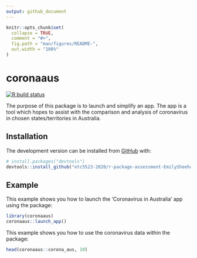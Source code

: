 ```yaml
---
output: github_document
---
```


<!-- README.md is generated from README.Rmd. Please edit that file -->

```r
knitr::opts_chunk$set(
  collapse = TRUE,
  comment = "#>",
  fig.path = "man/figures/README-",
  out.width = "100%"
)
```

# coronaaus

<!-- badges: start -->
[![R build status](https://github.com/etc5523-2020/r-package-assessment-EmilySheehan0012/workflows/R-CMD-check/badge.svg)](https://github.com/etc5523-2020/r-package-assessment-EmilySheehan0012/actions)
<!-- badges: end -->

The purpose of this package is to launch and simplify an app. The app is a tool which hopes to assist with the comparison and analysis of coronavirus in chosen states/territories in Australia. 

## Installation

The development version can be installed from [GitHub](https://github.com/) with:

``` r
# install.packages("devtools")
devtools::install_github("etc5523-2020/r-package-assessment-EmilySheehan0012")
```
## Example

This example shows you how to launch the 'Coronavirus in Australia' app using the package:

```r
library(coronaaus)
coronaaus::launch_app()
```

This example shows you how to use the coronavirus data within the package:

```r
head(coronaaus::corona_aus, 10)
```




